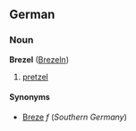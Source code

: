 ==German==
===Noun===
'''Brezel''' ([[Brezeln]])

# [[pretzel]]

====Synonyms====
*[[Breze]] ''f'' (''Southern Germany'')